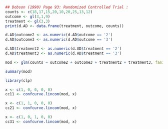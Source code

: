 ```r
## Dobson (1990) Page 93: Randomized Controlled Trial :
counts <- c(18,17,15,20,10,20,25,13,12)
outcome <- gl(3,1,9)
treatment <- gl(3,3)
print(d.AD <- data.frame(treatment, outcome, counts))

d.AD$outcome2 <- as.numeric(d.AD$outcome == '2')
d.AD$outcome3 <- as.numeric(d.AD$outcome == '3')

d.AD$treatment2 <- as.numeric(d.AD$treatment == '2')
d.AD$treatment3 <- as.numeric(d.AD$treatment == '3')

mod <- glm(counts ~ outcome2 + outcome3 + treatment2 + treatment3, family = poisson(), data = d.AD)

summary(mod)
```

```r
library(clp)

x <- c(1, 0, 0, 0, 0)
cc11 <- confcurve.lincom(mod, x)

x <- c(1, 1, 0, 0, 0)
cc21 <- confcurve.lincom(mod, x)

x <- c(1, 0, 1, 0, 0)
cc31 <- confcurve.lincom(mod, x)
```

